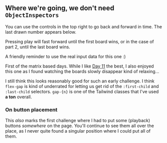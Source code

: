 ## Where we're going, we don't need `ObjectInspectors`

<Tutorial>
You can use the controls in the top right to go back and forward in time. The last drawn number appears below.

Pressing play will fast forward until the first board wins, or in the case of part 2, until the last board wins.

A friendly reminder to use the real input data for this one :)
</Tutorial>

First of the matrix based days. While I like [Day 11](/day/11) the best, I also enjoyed this one as I found watching the boards slowly disappear kind of relaxing...


I still think this looks reasonably good for such an early challenge. I think `flex-gap` is kind of underrated for letting us get rid of the `:first-child` and `:last-child` selectors. `gap-{n}` is one of the Tailwind classes that I've used **a ton** overall.

### On button placement

This _also_ marks the first challenge where I had to put some (playback) buttons _somewhere_ on the page. You'll continue to see them all over the place, as I never quite found a singular position where I could put all of them. 